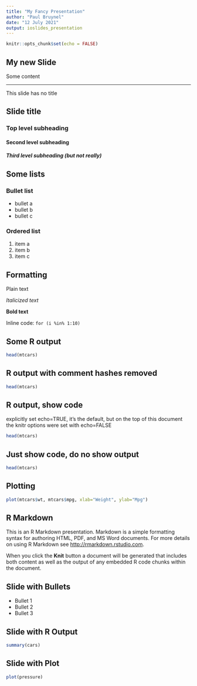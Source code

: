 ```yaml
---
title: "My Fancy Presentation"
author: "Paul Bruynel"
date: "12 July 2021"
output: ioslides_presentation
---
```


```r
knitr::opts_chunk$set(echo = FALSE)
```

## My new Slide
Some content

***
This slide has no title

## Slide title

### Top level subheading

#### Second level subheading
##### Third level subheading (but not really)


## Some lists

### Bullet list
- bullet a
- bullet b
- bullet c

### Ordered list
1. item a
2. item b
3. item c

## Formatting

Plain text

*Italicized text*

**Bold text**

Inline code:
`for (i %in% 1:10)`

## Some R output
```r
head(mtcars)
```

## R output with comment hashes removed
```r
head(mtcars)
```

## R output, show code
explicitly set echo=TRUE, it's the default, but on the top of this document the knitr options were set with echo=FALSE
```r
head(mtcars)
```

## Just show code, do no show output
```r
head(mtcars)
```

## Plotting
```r
plot(mtcars$wt, mtcars$mpg, xlab="Weight", ylab="Mpg")
```


## R Markdown

This is an R Markdown presentation. Markdown is a simple formatting syntax for authoring HTML, PDF, and MS Word documents. For more details on using R Markdown see <http://rmarkdown.rstudio.com>.

When you click the **Knit** button a document will be generated that includes both content as well as the output of any embedded R code chunks within the document.

## Slide with Bullets

- Bullet 1
- Bullet 2
- Bullet 3

## Slide with R Output

```r
summary(cars)
```

## Slide with Plot

```r
plot(pressure)
```

